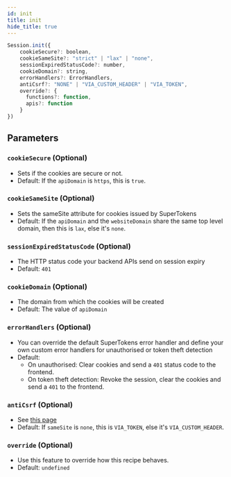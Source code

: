 ```yaml
---
id: init
title: init
hide_title: true
---
```


```jsx
Session.init({
    cookieSecure?: boolean,
    cookieSameSite?: "strict" | "lax" | "none",
    sessionExpiredStatusCode?: number,
    cookieDomain?: string,
    errorHandlers?: ErrorHandlers,
    antiCsrf?: "NONE" | "VIA_CUSTOM_HEADER" | "VIA_TOKEN",
    override?: {
      functions?: function,
      apis?: function
    }
})
```

## Parameters

### ``cookieSecure`` (Optional)
- Sets if the cookies are secure or not.
- Default: If the `apiDomain` is `https`, this is `true`.

### ``cookieSameSite`` (Optional)
- Sets the sameSite attribute for cookies issued by SuperTokens
- Default: If the `apiDomain` and the `websiteDomain` share the same top level domain, then this is `lax`, else it's `none`.

### ``sessionExpiredStatusCode`` (Optional)
- The HTTP status code your backend APIs send on session expiry
- Default: `401`

### ``cookieDomain`` (Optional)
- The domain from which the cookies will be created
- Default: The value of `apiDomain`

### ``errorHandlers`` (Optional)
- You can override the default SuperTokens error handler and define your own custom error handlers for unauthorised or token theft detection
- Default:
  - On unauthorised: Clear cookies and send a `401` status code to the frontend.
  - On token theft detection: Revoke the session, clear the cookies and send a `401` to the frontend. 

### ``antiCsrf`` (Optional)
- See [this page](/docs/session/common-customizations/sessions/anti-csrf)
- Default: If `sameSite` is `none`, this is `VIA_TOKEN`, else it's `VIA_CUSTOM_HEADER`.

### `override` (Optional)
- Use this feature to override how this recipe behaves.
- Default: `undefined`
